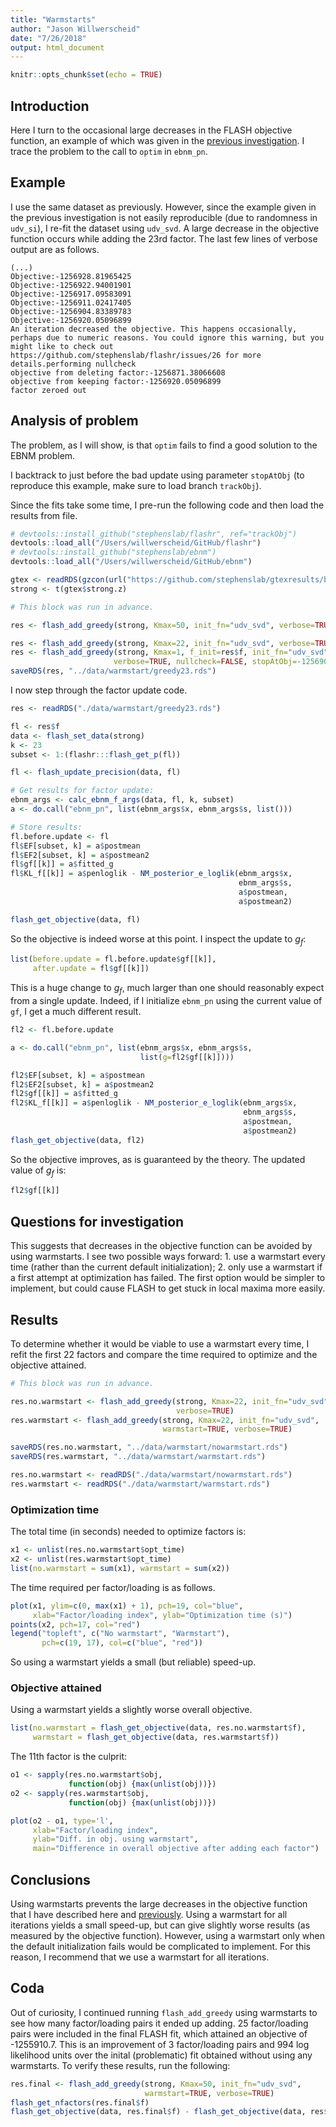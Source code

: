 ```yaml
---
title: "Warmstarts"
author: "Jason Willwerscheid"
date: "7/26/2018"
output: html_document
---
```


```r
knitr::opts_chunk$set(echo = TRUE)
```

## Introduction

Here I turn to the occasional large decreases in the FLASH objective function, an example of which was given in the [previous investigation](init_fn.html). I trace the problem to the call to `optim` in `ebnm_pn`.

## Example

I use the same dataset as previously. However, since the example given in the previous investigation is not easily reproducible (due to randomness in `udv_si`), I re-fit the dataset using `udv_svd`. A large decrease in the objective function occurs while adding the 23rd factor. The last few lines of verbose output are as follows.

```{}
(...)
Objective:-1256928.81965425
Objective:-1256922.94001901
Objective:-1256917.09583091
Objective:-1256911.02417405
Objective:-1256904.83389783
Objective:-1256920.05096899
An iteration decreased the objective. This happens occasionally, perhaps due to numeric reasons. You could ignore this warning, but you might like to check out https://github.com/stephenslab/flashr/issues/26 for more details.performing nullcheck
objective from deleting factor:-1256871.38066608
objective from keeping factor:-1256920.05096899
factor zeroed out
```

## Analysis of problem 

The problem, as I will show, is that `optim` fails to find a good solution to the EBNM problem.

I backtrack to just before the bad update using parameter `stopAtObj` (to reproduce this example, make sure to load branch `trackObj`).

Since the fits take some time, I pre-run the following code and then load the results from file.

```r
# devtools::install_github("stephenslab/flashr", ref="trackObj")
devtools::load_all("/Users/willwerscheid/GitHub/flashr")
# devtools::install_github("stephenslab/ebnm")
devtools::load_all("/Users/willwerscheid/GitHub/ebnm")

gtex <- readRDS(gzcon(url("https://github.com/stephenslab/gtexresults/blob/master/data/MatrixEQTLSumStats.Portable.Z.rds?raw=TRUE")))
strong <- t(gtex$strong.z)
```

```r
# This block was run in advance.

res <- flash_add_greedy(strong, Kmax=50, init_fn="udv_svd", verbose=TRUE)

res <- flash_add_greedy(strong, Kmax=22, init_fn="udv_svd", verbose=TRUE)
res <- flash_add_greedy(strong, Kmax=1, f_init=res$f, init_fn="udv_svd",
                       verbose=TRUE, nullcheck=FALSE, stopAtObj=-1256905)
saveRDS(res, "../data/warmstart/greedy23.rds")
```

I now step through the factor update code.

```r
res <- readRDS("./data/warmstart/greedy23.rds")

fl <- res$f
data <- flash_set_data(strong)
k <- 23
subset <- 1:(flashr:::flash_get_p(fl))

fl <- flash_update_precision(data, fl)

# Get results for factor update:
ebnm_args <- calc_ebnm_f_args(data, fl, k, subset)
a <- do.call("ebnm_pn", list(ebnm_args$x, ebnm_args$s, list()))

# Store results:
fl.before.update <- fl
fl$EF[subset, k] = a$postmean
fl$EF2[subset, k] = a$postmean2
fl$gf[[k]] = a$fitted_g
fl$KL_f[[k]] = a$penloglik - NM_posterior_e_loglik(ebnm_args$x,
                                                   ebnm_args$s,
                                                   a$postmean,
                                                   a$postmean2)

flash_get_objective(data, fl)
```

So the objective is indeed worse at this point. I inspect the update to $g_f$:

```r
list(before.update = fl.before.update$gf[[k]], 
     after.update = fl$gf[[k]])
```

This is a huge change to $g_f$, much larger than one should reasonably expect from a single update. Indeed, if I initialize `ebnm_pn` using the current value of `gf`, I get a much different result.

```r
fl2 <- fl.before.update

a <- do.call("ebnm_pn", list(ebnm_args$x, ebnm_args$s, 
                             list(g=fl2$gf[[k]])))

fl2$EF[subset, k] = a$postmean
fl2$EF2[subset, k] = a$postmean2
fl2$gf[[k]] = a$fitted_g
fl2$KL_f[[k]] = a$penloglik - NM_posterior_e_loglik(ebnm_args$x,
                                                    ebnm_args$s,
                                                    a$postmean,
                                                    a$postmean2)
flash_get_objective(data, fl2)
```

So the objective improves, as is guaranteed by the theory. The updated value of $g_f$ is:

```r
fl2$gf[[k]]
```

## Questions for investigation

This suggests that decreases in the objective function can be avoided by using warmstarts. I see two possible ways forward: 1. use a warmstart every time (rather than the current default initialization); 2. only use a warmstart if a first attempt at optimization has failed. The first option would be simpler to implement, but could cause FLASH to get stuck in local maxima more easily. 

## Results

To determine whether it would be viable to use a warmstart every time, I refit the first 22 factors and compare the time required to optimize and the objective attained.

```r
# This block was run in advance.

res.no.warmstart <- flash_add_greedy(strong, Kmax=22, init_fn="udv_svd",
                                     verbose=TRUE)
res.warmstart <- flash_add_greedy(strong, Kmax=22, init_fn="udv_svd",
                                  warmstart=TRUE, verbose=TRUE)

saveRDS(res.no.warmstart, "../data/warmstart/nowarmstart.rds")
saveRDS(res.warmstart, "../data/warmstart/warmstart.rds")
```

```r
res.no.warmstart <- readRDS("./data/warmstart/nowarmstart.rds")
res.warmstart <- readRDS("./data/warmstart/warmstart.rds")
```

### Optimization time

The total time (in seconds) needed to optimize factors is:

```r
x1 <- unlist(res.no.warmstart$opt_time)
x2 <- unlist(res.warmstart$opt_time)
list(no.warmstart = sum(x1), warmstart = sum(x2))
```

The time required per factor/loading is as follows.

```r
plot(x1, ylim=c(0, max(x1) + 1), pch=19, col="blue",
     xlab="Factor/loading index", ylab="Optimization time (s)")
points(x2, pch=17, col="red")
legend("topleft", c("No warmstart", "Warmstart"),
       pch=c(19, 17), col=c("blue", "red"))
```

So using a warmstart yields a small (but reliable) speed-up. 

### Objective attained

Using a warmstart yields a slightly worse overall objective. 

```r
list(no.warmstart = flash_get_objective(data, res.no.warmstart$f),
     warmstart = flash_get_objective(data, res.warmstart$f))
```

The 11th factor is the culprit:

```r
o1 <- sapply(res.no.warmstart$obj, 
             function(obj) {max(unlist(obj))})
o2 <- sapply(res.warmstart$obj, 
             function(obj) {max(unlist(obj))})

plot(o2 - o1, type='l',
     xlab="Factor/loading index",
     ylab="Diff. in obj. using warmstart",
     main="Difference in overall objective after adding each factor")
```

## Conclusions

Using warmstarts prevents the large decreases in the objective function that I have described here and [previously](init_fn.html). Using a warmstart for all iterations yields a small speed-up, but can give slightly worse results (as measured by the objective function). However, using a warmstart only when the default initialization fails would be complicated to implement. For this reason, I recommend that we use a warmstart for all iterations.

## Coda

Out of curiosity, I continued running `flash_add_greedy` using warmstarts to see how many factor/loading pairs it ended up adding. 25 factor/loading pairs were included in the final FLASH fit, which attained an objective of -1255910.7. This is an improvement of 3 factor/loading pairs and 994 log likelihood units over the inital (problematic) fit obtained without using any warmstarts. To verify these results, run the following:

```r
res.final <- flash_add_greedy(strong, Kmax=50, init_fn="udv_svd",
                              warmstart=TRUE, verbose=TRUE)
flash_get_nfactors(res.final$f)
flash_get_objective(data, res.final$f) - flash_get_objective(data, res$f)
```
